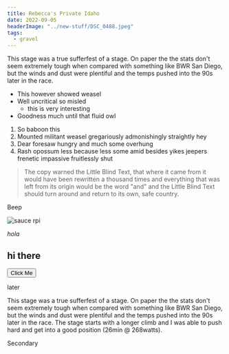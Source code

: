 ```yaml
---
title: Rebecca's Private Idaho
date: 2022-09-05
headerImage: "../new-stuff/DSC_0488.jpeg"
tags:
  - gravel
---
```



This stage was a true sufferfest of a stage. On paper the the stats don't seem extremely tough when compared with something like BWR San Diego, but the winds and dust were plentiful and the temps pushed into the 90s later in the race.

- This however showed weasel
- Well uncritical so misled
  - this is very interesting
- Goodness much until that fluid owl

1.  So baboon this
2.  Mounted militant weasel gregariously admonishingly straightly hey
3.  Dear foresaw hungry and much some overhung
4.  Rash opossum less because less some amid besides yikes jeepers frenetic
    impassive fruitlessly shut

> The copy warned the Little Blind Text, that where it came from it would have
> been rewritten a thousand times and everything that was left from its origin
> would be the word "and" and the Little Blind Text should turn around and
> return to its own, safe country.

<Box p={4} color="background" bg="primary">
  Beep
</Box>

![sauce rpi](./sauce-rpi-1.png)

_hola_

## hi there

<Link to="/about">
  <Button mr={2}>Click Me</Button>
</Link>

later

This stage was a true sufferfest of a stage. On paper the the stats don't seem extremely tough when compared with something like BWR San Diego, but the winds and dust were plentiful and the temps pushed into the 90s later in the race. The stage starts with a longer climb and I was able to push hard and get into a good position (26min @ 268watts).

<Alert>
  Secondary
  <Close ml="auto" mr={-2} />
</Alert>

